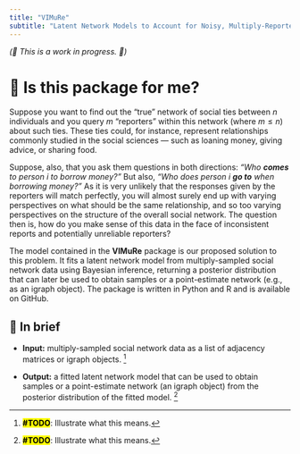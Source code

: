 ```yaml
---
title: "VIMuRe"
subtitle: "Latent Network Models to Account for Noisy, Multiply-Reported Social Network Data"
---
```


_(🚧 This is a work in progress. 🚧)_

# 📑 Is this package for me?

Suppose you want to find out the "true" network of social ties between $n$ individuals and you query $m$ "reporters" within this network (where $m \le n$) about such ties. These ties could, for instance, represent relationships commonly studied in the social sciences — such as loaning money, giving advice, or sharing food.

Suppose, also, that you ask them questions in both directions: _"Who **comes** to person $i$ to borrow money?"_ But also, _"Who does person $i$ **go to** when borrowing money?"_ As it is very unlikely that the responses given by the reporters will match perfectly, you will almost surely end up with varying perspectives on what should be the same relationship, and so too varying perspectives on the structure of the overall social network. The question then is, how do you make sense of this data in the face of inconsistent reports and potentially unreliable reporters?

The model contained in the **VIMuRe** package is our proposed solution to this problem. It fits a latent network model from multiply-sampled social network data using Bayesian inference, returning a posterior distribution that can later be used to obtain samples or a point-estimate network (e.g., as an igraph object). The package is written in Python and R and is available on GitHub.

## 📝 In brief

- **Input:** multiply-sampled social network data as a list of adjacency matrices or igraph objects. ^[<mark class="todo">**\#TODO**</mark>: Illustrate what this means.]

- **Output:** a fitted latent network model that can be used to obtain samples or a point-estimate network (an igraph object) from the posterior distribution of the fitted model. ^[<mark class="todo">**\#TODO**</mark>: Illustrate what this means.]